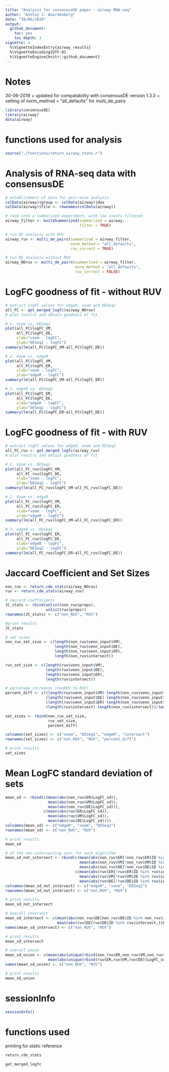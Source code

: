 ```yaml
---
title: "Analysis for consensusDE paper - airway RNA-seq"
author: "Ashley J. Waardenberg"
date: "30/06/2019"
output:
  github_document:
    toc: yes
    toc_depth: 3
vignette: >
  %\VignetteIndexEntry{airway_results}
  %\VignetteEncoding{UTF-8}
  %\VignetteEngine{knitr::github_document}
---
```


# Notes
30-06-2019
+ updated for compatability with consensusDE version 1.3.3
+ setting of norm_method = "all_defaults" for multi_de_pairs

```r
library(consensusDE)
library(airway)
data(airway)
```

# functions used for analysis
```r
source("./functions/return_airway_stats.r")
```

# Analysis of RNA-seq data with consensusDE
```r
# establishment of data for pair-wise analysis
colData(airway)$group <- colData(airway)$dex
colData(airway)$file <- rownames(colData(airway))

# read into a summarized experiment, with low counts filtered
airway_filter <- buildSummarized(summarized = airway,
                                 filter = TRUE)

# run DE analysis with RUV
airway_ruv <- multi_de_pairs(summarized = airway_filter,
                             norm_method = "all_defaults",
                             ruv_correct = TRUE)

# run DE analysis without RUV
airway_NOruv <- multi_de_pairs(summarized = airway_filter,
                               norm_method = "all_defaults",
                               ruv_correct = FALSE)

```

# LogFC goodness of fit - without RUV
```r
# extract logFC values for edgeR, voom and DESeq2
all_FC <- get_merged_logfc(airway_NOruv)
# plot results and obtain goodness of fit

# 1. Voom vs. DESeq2
plot(all_FC$logFC_VM, 
     all_FC$logFC_DE, 
     xlab="voom - logFC", 
     ylab="DESeq2 - logFC")
summary(lm(all_FC$logFC_VM~all_FC$logFC_DE))

# 2. Voom vs. edgeR
plot(all_FC$logFC_VM, 
     all_FC$logFC_ER,
     xlab="voom - logFC", 
     ylab="edgeR - logFC")
summary(lm(all_FC$logFC_VM~all_FC$logFC_ER))

# 3. edgeR vs. DESeq2
plot(all_FC$logFC_ER, 
     all_FC$logFC_DE, 
     xlab="edgeR - logFC", 
     ylab="DESeq2 - logFC")
summary(lm(all_FC$logFC_ER~all_FC$logFC_DE))

```

# LogFC goodness of fit - with RUV

```r
# extract logFC values for edgeR, voom and DESeq2
all_FC_ruv <- get_merged_logfc(airway_ruv)
# plot results and obtain goodness of fit

# 1. Voom vs. DESeq2
plot(all_FC_ruv$logFC_VM, 
     all_FC_ruv$logFC_DE, 
     xlab="voom - logFC", 
     ylab="DESeq2 - logFC")
summary(lm(all_FC_ruv$logFC_VM~all_FC_ruv$logFC_DE))

# 2. Voom vs. edgeR
plot(all_FC_ruv$logFC_VM, 
     all_FC_ruv$logFC_ER,
     xlab="voom - logFC", 
     ylab="edgeR - logFC")
summary(lm(all_FC_ruv$logFC_VM~all_FC_ruv$logFC_ER))

# 3. edgeR vs. DESeq2
plot(all_FC_ruv$logFC_ER, 
     all_FC_ruv$logFC_DE, 
     xlab="edgeR - logFC", 
     ylab="DESeq2 - logFC")
summary(lm(all_FC_ruv$logFC_ER~all_FC_ruv$logFC_DE))

```

# Jaccard Coefficient and Set Sizes

```r
non_ruv <- return_cde_stats(airway_NOruv)
ruv <- return_cde_stats(airway_ruv)

# Jaccard coefficients
JC_stats <- rbind(unlist(non_ruv$props),
                  unlist(ruv$props))
rownames(JC_stats) <- c("non_RUV", "RUV")

#print results
JC_stats

# set sizes
non_ruv_set_size <- c(length(non_ruv$venn_input$VM),
                      length(non_ruv$venn_input$DE),
                      length(non_ruv$venn_input$ER),
                      length(non_ruv$intersect))

ruv_set_size <- c(length(ruv$venn_input$VM),
                  length(ruv$venn_input$DE),
                  length(ruv$venn_input$ER),
                  length(ruv$intersect))

# percetage increases (nonRUV to RUV)
percent_diff <- c((length(ruv$venn_input$VM)-length(non_ruv$venn_input$VM))/length(ruv$venn_input$VM),
                  (length(ruv$venn_input$DE)-length(non_ruv$venn_input$DE))/length(ruv$venn_input$DE),
                  (length(ruv$venn_input$ER)-length(non_ruv$venn_input$ER))/length(ruv$venn_input$ER),
                  (length(ruv$intersect)-length(non_ruv$intersect))/length(ruv$intersect))

set_sizes <- rbind(non_ruv_set_size,
                   ruv_set_size,
                   percent_diff)

colnames(set_sizes) <- c("voom", "DESeq2", "edgeR", "intersect")
rownames(set_sizes) <- c("non_RUV", "RUV", "percent_diff")

# print results
set_sizes
```

# Mean LogFC standard deviation of sets

```r
mean_sd <- rbind(c(mean(abs(non_ruv$ER$LogFC_sd)),
                   mean(abs(non_ruv$VM$LogFC_sd)),
                   mean(abs(non_ruv$DE$LogFC_sd))),
                 c(mean(abs(ruv$ER$LogFC_sd)),
                   mean(abs(ruv$VM$LogFC_sd)),
                   mean(abs(ruv$DE$LogFC_sd))))
colnames(mean_sd) <- c("edgeR", "voom", "DESeq2")
rownames(mean_sd) <- c("non_RUV", "RUV")

# print results
mean_sd

```

```r
# of the non-intersecting sets for each algorithm
mean_sd_not_intersect <- rbind(c(mean(abs(non_ruv$ER[!non_ruv$ER$ID %in% non_ruv$intersect,]$LogFC_sd)),
                                 mean(abs(non_ruv$VM[!non_ruv$VM$ID %in% non_ruv$intersect,]$LogFC_sd)),
                                 mean(abs(non_ruv$DE[!non_ruv$DE$ID %in% non_ruv$intersect,]$LogFC_sd))),
                               c(mean(abs(ruv$ER[!ruv$ER$ID %in% ruv$intersect,]$LogFC_sd)),
                                 mean(abs(ruv$VM[!ruv$VM$ID %in% ruv$intersect,]$LogFC_sd)),
                                 mean(abs(ruv$DE[!ruv$DE$ID %in% ruv$intersect,]$LogFC_sd))))
colnames(mean_sd_not_intersect) <- c("edgeR", "voom", "DESeq2")
rownames(mean_sd_not_intersect) <- c("non_RUV", "RUV")

# print results
mean_sd_not_intersect
```

```r
# overall intersect
mean_sd_intersect <- c(mean(abs(non_ruv$DE[non_ruv$DE$ID %in% non_ruv$intersect,]$LogFC_sd)),
                       mean(abs(ruv$DE[ruv$DE$ID %in% ruv$intersect,]$LogFC_sd)))
names(mean_sd_intersect) <- c("non_RUV", "RUV")

# print results
mean_sd_intersect
```

```r
# overall union
mean_sd_union <- c(mean(abs(unique(rbind(non_ruv$ER,non_ruv$VM,non_ruv$DE)$LogFC_sd))),
                   mean(abs(unique(rbind(ruv$ER,ruv$VM,ruv$DE)$LogFC_sd))))
names(mean_sd_union) <- c("non_RUV", "RUV")

# print results
mean_sd_union
```

# sessionInfo
```r
sessionInfo()
```

# functions used
printing for static reference

```r
return_cde_stats

get_merged_logfc
```
